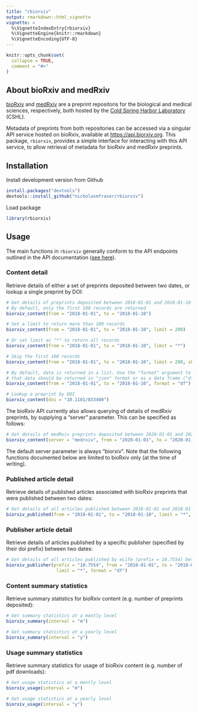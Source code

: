```yaml
---
title: "rbiorxiv"
output: rmarkdown::html_vignette
vignette: >
  %\VignetteIndexEntry{rbiorxiv}
  %\VignetteEngine{knitr::rmarkdown}
  %\VignetteEncoding{UTF-8}
---
```


```r
knitr::opts_chunk$set(
  collapse = TRUE,
  comment = "#>"
)
```

## About bioRxiv and medRxiv

[bioRxiv](https://www.biorxiv.org/) and [medRxiv](https://www.medrxiv.org/) are a preprint repositoris for the biological and medical sciences, respectively, both hosted by the [Cold Spring Harbor Laboratory](https://www.cshl.edu/) (CSHL).

Metadata of preprints from both repositories can be accessed via a singular API service hosted on bioRxiv, available at [https://api.biorxiv.org](https://api.biorxiv.org/). This package, `rbiorxiv`, provides a simple interface for interacting with this API service, to allow retrieval of metadata for bioRxiv and medRxiv preprints.

## Installation

Install development version from Github

```r
install.packages("devtools")
devtools::install_github("nicholasmfraser/rbiorxiv")
```

Load package

```r
library(rbiorxiv)
```

## Usage

The main functions in `rbiorxiv` generally conform to the API endpoints outlined in the API documentation ([see here](https://api.biorxiv.org/)).

### Content detail

Retrieve details of either a set of preprints deposited between two dates, or lookup a single preprint by DOI:

```r
# Get details of preprints deposited between 2018-01-01 and 2018-01-10
# By default, only the first 100 records are returned
biorxiv_content(from = "2018-01-01", to = "2018-01-10")

# Set a limit to return more than 100 records
biorxiv_content(from = "2018-01-01", to = "2018-01-10", limit = 200)

# Or set limit as "*" to return all records
biorxiv_content(from = "2018-01-01", to = "2018-01-10", limit = "*")

# Skip the first 100 records
biorxiv_content(from = "2018-01-01", to = "2018-01-10", limit = 200, skip = 100)

# By default, data is returned in a list. Use the "format" argument to specify
# that data should be returned in "json" format or as a data frame ("df").
biorxiv_content(from = "2018-01-01", to = "2018-01-10", format = "df")

# Lookup a preprint by DOI
biorxiv_content(doi = "10.1101/833400")
```

The bioRxiv API currently also allows querying of details of medRxiv preprints, by supplying a "server" parameter. This can be specified as follows:

```r
# Get details of medRxiv preprints deposited between 2020-01-01 and 2020-01-02
biorxiv_content(server = "medrxiv", from = "2020-01-01", to = "2020-01-02")
```

The default server parameter is always "biorxiv". Note that the following functions documented below are limited to bioRxiv only (at the time of writing).

### Published article detail

Retrieve details of published articles associated with bioRxiv preprints that were published between two dates:

```r
# Get details of all articles published between 2018-01-01 and 2018-01-10
biorxiv_published(from = "2018-01-01", to = "2018-01-10", limit = "*", format = "df")
```

### Publisher article detail

Retrieve details of articles published by a specific publisher (specified by their doi prefix) between two dates:

```r
# Get details of all articles published by eLife (prefix = 10.7554) between 2018-01-01 and 2018-01-10
biorxiv_publisher(prefix = "10.7554", from = "2018-01-01", to = "2018-01-10", 
                   limit = "*", format = "df")
```

### Content summary statistics

Retrieve summary statistics for bioRxiv content (e.g. number of preprints deposited):
 
```r
# Get summary statistics at a montly level
biorxiv_summary(interval = "m")

# Get summary statistics at a yearly level
biorxiv_summary(interval = "y")
```
 
### Usage summary statistics

Retrieve summary statistics for usage of bioRxiv content (e.g. number of pdf downloads):

```r
# Get usage statistics at a montly level
biorxiv_usage(interval = "m")

# Get usage statistics at a yearly level
biorxiv_usage(interval = "y")
```
